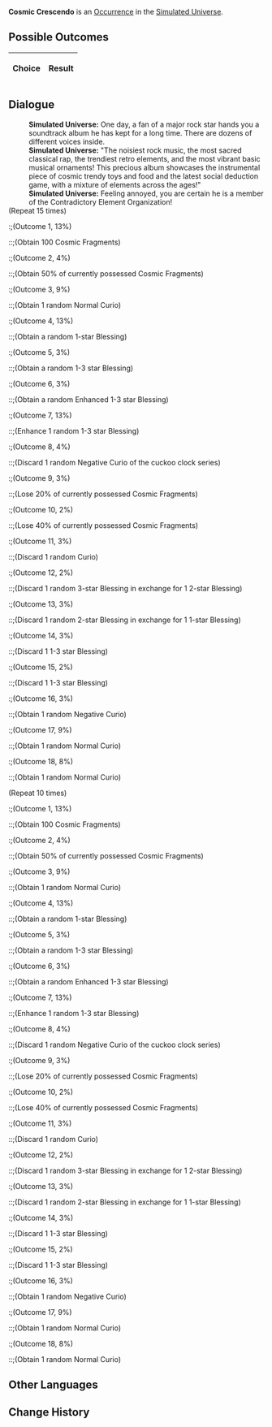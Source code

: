 {{Simulated Universe Event Infobox
|title         = Cosmic Crescendo
|image         = Random Event Normal.png
|type          =
|domains_su    = Occurrence
|domains_ext   = Occurrence
|domains_swarm = 
|domains_gng   = 
|requirements  =
|prev          = 
|next          = 
|indexRewards  =
|characters    = 
}}
'''Cosmic Crescendo''' is an [[Simulated Universe/Occurrence|Occurrence]] in the [[Simulated Universe]].

==Possible Outcomes==
{| class="article-table"
!Choice
!Result

|}

<!--
==Gameplay Notes==

-->
==Dialogue==
{{Dialogue Start}}
:'''Simulated Universe:''' One day, a fan of a major rock star hands you a soundtrack album he has kept for a long time. There are dozens of different voices inside.
:'''Simulated Universe:''' "The noisiest rock music, the most sacred classical rap, the trendiest retro elements, and the most vibrant basic musical ornaments! This precious album showcases the instrumental piece of cosmic trendy toys and food and the latest social deduction game, with a mixture of elements across the ages!"
:'''Simulated Universe:''' Feeling annoyed, you are certain he is a member of the Contradictory Element Organization!
;(Repeat 15 times)
:;(Outcome 1, 13%)
::;(Obtain 100 Cosmic Fragments)
:;(Outcome 2, 4%)
::;(Obtain 50% of currently possessed Cosmic Fragments)
:;(Outcome 3, 9%)
::;(Obtain 1 random Normal Curio)
:;(Outcome 4, 13%)
::;(Obtain a random 1-star Blessing)
:;(Outcome 5, 3%)
::;(Obtain a random 1-3 star Blessing)
:;(Outcome 6, 3%)
::;(Obtain a random Enhanced 1-3 star Blessing)
:;(Outcome 7, 13%)
::;(Enhance 1 random 1-3 star Blessing)
:;(Outcome 8, 4%)
::;(Discard 1 random Negative Curio of the cuckoo clock series)
:;(Outcome 9, 3%)
::;(Lose 20% of currently possessed Cosmic Fragments)
:;(Outcome 10, 2%)
::;(Lose 40% of currently possessed Cosmic Fragments)
:;(Outcome 11, 3%)
::;(Discard 1 random Curio)
:;(Outcome 12, 2%)
::;(Discard 1 random 3-star Blessing in exchange for 1 2-star Blessing)
:;(Outcome 13, 3%)
::;(Discard 1 random 2-star Blessing in exchange for 1 1-star Blessing)
:;(Outcome 14, 3%)
::;(Discard 1 1-3 star Blessing)
:;(Outcome 15, 2%)
::;(Discard 1 1-3 star Blessing)
:;(Outcome 16, 3%)
::;(Obtain 1 random Negative Curio)
:;(Outcome 17, 9%)
::;(Obtain 1 random Normal Curio)
:;(Outcome 18, 8%)
::;(Obtain 1 random Normal Curio)
;(Repeat 10 times)
:;(Outcome 1, 13%)
::;(Obtain 100 Cosmic Fragments)
:;(Outcome 2, 4%)
::;(Obtain 50% of currently possessed Cosmic Fragments)
:;(Outcome 3, 9%)
::;(Obtain 1 random Normal Curio)
:;(Outcome 4, 13%)
::;(Obtain a random 1-star Blessing)
:;(Outcome 5, 3%)
::;(Obtain a random 1-3 star Blessing)
:;(Outcome 6, 3%)
::;(Obtain a random Enhanced 1-3 star Blessing)
:;(Outcome 7, 13%)
::;(Enhance 1 random 1-3 star Blessing)
:;(Outcome 8, 4%)
::;(Discard 1 random Negative Curio of the cuckoo clock series)
:;(Outcome 9, 3%)
::;(Lose 20% of currently possessed Cosmic Fragments)
:;(Outcome 10, 2%)
::;(Lose 40% of currently possessed Cosmic Fragments)
:;(Outcome 11, 3%)
::;(Discard 1 random Curio)
:;(Outcome 12, 2%)
::;(Discard 1 random 3-star Blessing in exchange for 1 2-star Blessing)
:;(Outcome 13, 3%)
::;(Discard 1 random 2-star Blessing in exchange for 1 1-star Blessing)
:;(Outcome 14, 3%)
::;(Discard 1 1-3 star Blessing)
:;(Outcome 15, 2%)
::;(Discard 1 1-3 star Blessing)
:;(Outcome 16, 3%)
::;(Obtain 1 random Negative Curio)
:;(Outcome 17, 9%)
::;(Obtain 1 random Normal Curio)
:;(Outcome 18, 8%)
::;(Obtain 1 random Normal Curio)
{{Dialogue End}}

==Other Languages==
{{Other Languages
|en   = Cosmic Crescendo
|zhs  = 天外大合唱
|zht  = 天外大合唱
|ja   = {{Rubi|天外大合唱|てんがいだいがっしょう}}
|ko   = 천외대합창
|es   = Crescendo cósmico
|fr   = Crescendo cosmique
|ru   = Космическое крещендо
|th   = ประสานเสียงสุดขอบฟ้า
|vi   = Đại Hợp Xướng Bên Ngoài Bầu Trời
|de   = Kosmisches Crescendo
|id   = Paduan Suara Luar Angkasa
|pt   = Crescendo Cósmico
}}

==Change History==
{{Change History|1.3}}
